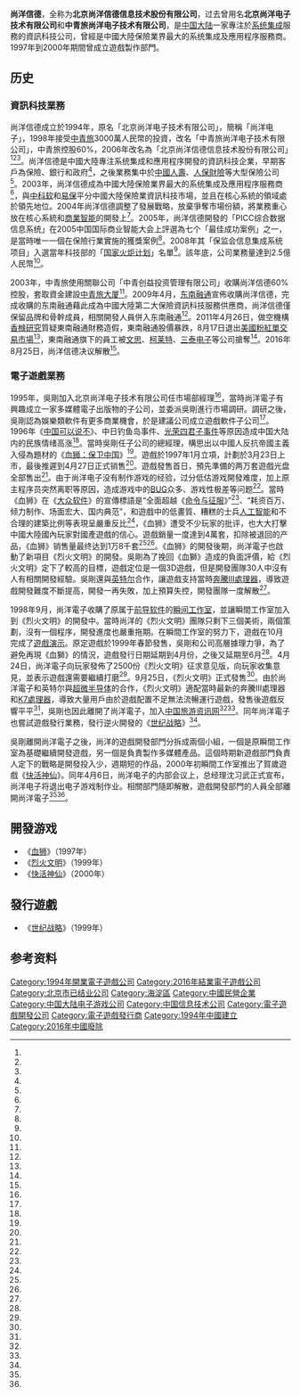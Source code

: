 {{NoteTA
|1=zh-tw:資訊業;zh-cn:信息产业;
|2=zh-tw:系統整合;zh-cn:系统集成;
|3=zh-tw:資訊科技;zh-cn:信息科技;
}}
{{Infobox company
| name = 北京尚洋信德信息技术股份有限公司
| name_en = Sysnet Info-Tech Co.,Ltd
| former_name = 北京尚洋电子技术有限公司（1994-1998）<br/>中青旅尚洋电子技术有限公司（1998-2006）
| logo = Sysnet Info-Tech logo.png
| logo_caption =
| type = [[私人公司|私人公司]]
| industry = [[信息产业|信息产业]]
| slogan = 让保险人更保险<ref name="sysnet"/>
| founded = {{Start date and age|1994|01|15}}<ref name="tianyancha"/>
| defunct = {{End date|2016|08|25}}<ref name="tianyancha"/>
| founder = [[沈习武|沈习武]]<ref name="fx361"/>
| key_people = [[吴刚_(企业家)|吴刚]]
| location = {{PRC}}[[北京市|北京市]][[海淀区|海淀区]]<ref name="tianyancha"/>
| area_served = 中國大陸
| local_code_name= CN
| local_code = 91110108600017797C
| website = {{URL|https://web.archive.org/web/20100106141201/http://www.sysnet.com.cn/|www.sysnet.com.cn}}
}}

'''尚洋信德'''，全称为'''北京尚洋信德信息技术股份有限公司'''，过去曾用名'''北京尚洋电子技术有限公司'''和'''中青旅尚洋电子技术有限公司'''，是[[中国大陆|中国大陆]]一家專注於[[系统集成|系统集成]]服務的資訊科技公司，曾經是中國大陸保險業界最大的系统集成及應用程序服務商。1997年到2000年期間曾成立遊戲製作部門。

==历史==
=== 資訊科技業務 ===
尚洋信德成立於1994年，原名「北京尚洋电子技术有限公司」，簡稱「尚洋电子」，1998年接受[[中青旅控股|中青旅]]3000萬人民幣的投資，改名「中青旅尚洋电子技术有限公司」，中青旅控股60%，2006年改名為「北京尚洋信德信息技术股份有限公司」<ref name="sina01"/><ref name=gmw/><ref name="tianyancha"/>。尚洋信德是中國大陸專注系统集成和應用程序開發的資訊科技企業，早期客戶為保險、銀行和政府<ref name=gmw/>，之後業務集中於[[中国人寿保险|中國人壽]]、[[人保財險|人保財險]]等大型保險公司<ref name="sysnet"/>。2003年，尚洋信德成為中國大陸保險業界最大的系统集成及應用程序服務商<ref name="renmin"/>，與[[中科软|中科软]]和[[易保|易保]]平分中國大陸保險業資訊科技市場，並且在核心系統的領域處於領先地位。2004年尚洋信德調整了發展戰略，放棄爭奪市場份額，將業務重心放在核心系統和[[商業智能|商業智能]]的開發上<ref name="fx361"/>。2005年，尚洋信德開發的「PICC综合数据信息系统」在2005中国国际商业智能大会上評選為七个「最佳成功案例」之一，是當時唯一一個在保險行業實施的獲獎案例<ref name="sina02"/>。2008年其「保监会信息集成系统项目」入選當年科技部的「[[国家火炬计划|国家火炬计划]]」名單<ref name="gov"/>。該年底，公司業務量達到2.5億人民幣<ref name="sina01"/>。

2003年，中青旅使用關聯公司「中青创益投资管理有限公司」收購尚洋信德60%控股，套取資金建設[[中青旅大厦|中青旅大厦]]<ref name="163-01"/>。2009年4月，[[东南融通|东南融通]]宣佈收購尚洋信德，完成收購的东南融通藉此成為中國大陸第二大保險資訊科技服務供應商，尚洋信德僅保留品牌和骨幹成員，相關開發人員併入东南融通<ref name="sina01"/>。2011年4月26日，做空機構[[香橼研究|香橼研究]]質疑東南融通財務造假，東南融通股價暴跌，8月17日退出[[美國場外交易集團|美國粉紅單交易市場]]<ref name="sina04"/>，東南融通旗下的員工被[[文思海辉|文思]]、[[柯莱特_(公司)|柯莱特]]、[[三泰电子|三泰电子]]等公司搶奪<ref name="qq-03"/>。2016年8月25日，尚洋信德决议解散<ref name="tianyancha"/>。

=== 電子遊戲業務 ===
1995年，吳剛加入北京尚洋电子技术有限公司任市場部經理<ref name="sina05"/>，當時尚洋電子有興趣成立一家多媒體電子出版物的子公司，並委派吳剛進行市場調研。調研之後，吳剛認為娛樂類軟件有更多商業機會，於是建議公司成立遊戲軟件子公司<ref name=southcn/>。1996年《[[中国可以说不|中国可以说不]]》、中日钓鱼岛事件、[[提督之決斷III|光荣四君子事件]]等原因造成中国大陆内的民族情绪高涨<ref name=qq-01/>。當時吳剛任子公司的總經理，構思出以中國人反抗帝國主義入侵為題材的《[[血狮|血狮：保卫中国]]》<ref name=southcn/>。遊戲於1997年1月立項，計劃於3月23日上市，最後推遲到4月27日正式销售<ref name=qq-02/>。遊戲發售首日，預先準備的两万套遊戲光盘全部售出<ref name=zol/>。由于尚洋电子没有制作游戏的经验，过分低估游戏開發难度，加上原主程序员突然离职等原因，造成游戏中的[[BUG|BUG]]众多、游戏性极差等问题<ref name=southcn/>。當時《血狮》在《[[大众软件|大众软件]]》的宣傳標語是“全面超越《[[命令与征服|命令与征服]]》”<ref name=qq-02/>、“耗资百万、倾力制作、场面宏大、国内典范”，和遊戲中的低畫質、糟糕的士兵[[人工智能|人工智能]]和不合理的建築比例等表現呈嚴重反比<ref name=pcgames/>，《血狮》遭受不少玩家的批评，也大大打擊中國大陸國內玩家對國產遊戲的信心。遊戲銷量一度達到4萬套，扣除被退回的产品，《血狮》销售量最终达到1万8千套<ref name=sootoo/><ref name=qq-02/>。《血狮》的開發後期，尚洋電子也啟動了新項目《烈火文明》的開發。吳剛為了挽回《血獅》造成的負面評價，給《烈火文明》定下了較高的目標，遊戲定位是一個3D遊戲，但是開發團隊30人中沒有人有相關開發經驗。吳剛還與[[英特尔|英特尔]]合作，讓遊戲支持當時[[奔騰III|奔騰III處理器]]，導致遊戲開發難度不斷提高，開發一再失敗，加上預算失控，開發團隊一度解散<ref name=southcn/>。

1998年9月，尚洋電子收購了原属于[[前导软件|前导软件]]的[[瞬间工作室|瞬间工作室]]，並讓瞬間工作室加入到《烈火文明》的開發中。當時尚洋的《烈火文明》團隊只剩下三個美術，兩個策劃，沒有一個程序，開發進度也嚴重拖期。在瞬間工作室的努力下，遊戲在10月完成了[[遊戲演示|遊戲演示]]。原定遊戲於1999年春節發售，吳剛和公司高層據理力爭，為了避免再現《血獅》的情況，遊戲發行日期延期到4月份，之後又延期至6月<ref name="sina06"/>。4月24日，尚洋電子向玩家發佈了2500份《烈火文明》征求意见版，向玩家收集意見，並表示遊戲還需要繼續打磨<ref name="sina07"/>。9月25日，《烈火文明》正式發售<ref name="gamersky"/>。由於尚洋電子和英特尔與[[超微半导体|超微半导体]]的合作，《烈火文明》適配當時最新的奔騰III處理器和[[AMD處理器列表#K7_系列_(1999–2005年)|K7處理器]]，導致大量用戶由於遊戲配置不足無法流暢運行遊戲，發售後遊戲反響平平<ref name="sina06"/>，吳剛也因此離開了尚洋電子，加入[[中国旅游资讯网|中国旅游资讯网]]<ref name="sina05"/><ref name=southcn/>。同年尚洋電子也嘗試遊戲發行業務，發行逆火開發的《[[世纪战略|世纪战略]]》<ref name="gmw01"/>。

吳剛離開尚洋電子之後，尚洋的遊戲開發部門分拆成兩個小組，一個是原瞬間工作室為基礎繼續開發遊戲，另一個是負責製作多媒體產品。這個時期新遊戲部門負責人定下的戰略是開發投入少，週期短的作品，2000年初瞬間工作室推出了賀歲遊戲《[[快活神仙|快活神仙]]》。同年4月6日，尚洋电子的内部会议上，总经理沈习武正式宣布，尚洋电子将退出电子游戏制作业。相關部門隨即解散，遊戲開發部門的人員全部離開尚洋電子<ref name=yesky/><ref name="sina06"/>。

== 開發游戏 ==
*《[[血狮|血狮]]》（1997年）
*《[[烈火文明|烈火文明]]》（1999年）
*《[[快活神仙|快活神仙]]》（2000年）

== 發行遊戲 ==
*《[[世纪战略|世纪战略]]》（1999年）

== 参考资料 ==
{{Reflist|30em|refs=
<ref name="tianyancha">{{cite web |title=北京尚洋信德信息技术股份有限公司 |url=https://www.tianyancha.com/company/26631709 |website=[[天眼查|天眼查]] |accessdate=2021-12-26 |language=zh-hans}}</ref>
<ref name="sysnet">{{cite web |title=公司概況 |url=http://www.sysnet.com.cn/gaikuang.asp |website=尚洋信德 |accessdate=2021-12-26 |archiveurl=https://web.archive.org/web/20070526072216/http://www.sysnet.com.cn/gaikuang.asp |archivedate=2007-05-26 |language=zh-hans}}</ref>

<ref name="renmin">{{cite news |author1=李萌 |title=2003年保险业IT投入13亿元 |url=http://43.250.236.3/GB/it/49/4695/20030414/971424.html |accessdate=2021-12-26 |work=[[中国经营报|中国经营报]] |via=[[人民网|人民网]] |date=2003-04-14 |language=zh-hans |archive-date=2021-12-27 |archive-url=https://web.archive.org/web/20211227074731/http://43.250.236.3/GB/it/49/4695/20030414/971424.html |dead-url=no }}</ref>
<ref name="163-01">{{cite news |title=中青旅转让旗下3家公司股权 只为盖办公楼 |url=http://biz.163.com/40531/7/0NMPMDVN00020QC3.html |accessdate=2021-12-26 |work=网易商业报道 |date=2004-05-31 |language=zh-hans |archive-date=2021-12-26 |archive-url=https://web.archive.org/web/20211226132954/http://biz.163.com/40531/7/0NMPMDVN00020QC3.html |dead-url=no }}</ref>
<ref name=gmw>{{cite news|title=尚洋电子如虎添翼 |work=[[光明日报|光明日报]] |date=1998-09-29 |url=http://www.gmw.cn/01gmrb/1998-09/29/GB/17830%5EGM6-2911.HTM|accessdate=2016-07-23|archive-date=2016-08-07|archive-url=https://web.archive.org/web/20160807030906/http://www.gmw.cn/01gmrb/1998-09/29/GB/17830%5EGM6-2911.HTM|dead-url=no |language=zh-hans}}</ref>
<ref name="sina01">{{cite news |author1=阴逆旅 |title=东南融通宣布以100%现金收购尚洋信 |url=http://tech.sina.com.cn/it/2009-04-29/16343050325.shtml |accessdate=2021-12-26 |work=赛迪网 |via=[[新浪|新浪科技]] |date=2009-04-29 |language=zh-hans |archive-date=2021-12-26 |archive-url=https://web.archive.org/web/20211226132953/http://tech.sina.com.cn/it/2009-04-29/16343050325.shtml |dead-url=no }}</ref>
<ref name="sina02">{{cite news |author1=王小平 |title=尚洋“PICC综合数据信息系统”获奖 |url=http://finance.sina.com.cn/20050603/0950104134.shtml |accessdate=2021-12-26 |work=赛金融时报 |via=[[新浪|新浪科技]] |date=2005-06-03 |language=zh-hans |archive-date=2021-12-26 |archive-url=https://web.archive.org/web/20211226132955/http://finance.sina.com.cn/20050603/0950104134.shtml |dead-url=no }}</ref>
<ref name="sina04">{{cite news |author1=汤浔芳 |title=东南融通：一家中概股的猝死始末 |url=http://finance.sina.com.cn/world/mzjj/20130109/135614233027.shtml |accessdate=2021-12-26 |work=21世纪商业评论 |via=[[新浪|新浪财经]] |date=2013-01-09 |language=zh-hans |archive-date=2021-12-26 |archive-url=https://web.archive.org/web/20211226145540/http://finance.sina.com.cn/world/mzjj/20130109/135614233027.shtml |dead-url=no }}</ref>
<ref name="sina05">{{cite news |title=3GV8董事长兼CEO吴刚25日做客白银时代 |url=http://tech.sina.com.cn/i/2007-04-24/15121480806.shtml|accessdate=2021-12-26 |work=[[新浪|新浪科技]] |date=2007-04-24 |language=zh-hans}}</ref>
<ref name="sina06">{{cite journal |author1=李波 |title=“催眠”我的游戏和我的人生 |journal=[[大众游戏|大众游戏]] |date=2004-04 |url=http://games.sina.com.cn/newgames/2004/04/042319612.shtml |accessdate=2021-12-27 |language=zh-hans |archive-date=2006-05-29 |archive-url=https://web.archive.org/web/20060529223456/http://games.sina.com.cn/newgames/2004/04/042319612.shtml |dead-url=no }}</ref>
<ref name="sina07">{{cite web |title=关于《烈火文明》的通知 |url=http://games.sina.com.cn/newgames/9907/0724521.shtml |accessdate=2021-12-26 |work=[[新浪|新浪游戏]] |date=1999 |language=zh-hans |archive-date=2007-01-25 |archive-url=https://web.archive.org/web/20070125211757/http://games.sina.com.cn/newgames/9907/0724521.shtml |dead-url=no }}</ref>

<ref name=qq-01>{{cite news|url=https://games.qq.com/a/20111109/000351.htm |title=记中国最失败的一款游戏——血狮的回忆|work=[[腾讯|腾讯游戏]] |date=2011-11-09 |accessdate=2015-11-08|archive-date=2016-05-05|archive-url=https://web.archive.org/web/20160505031215/http://games.qq.com/a/20111109/000351.htm|dead-url=no |language=zh-hans}}</ref>
<ref name=qq-02>{{cite news|url=https://games.qq.com/a/20111207/000332.htm |title=微访谈追忆1997：拿到《血狮》时我们傻了 |work=[[腾讯|腾讯游戏]] |date=2011-12-07|archiveurl=https://web.archive.org/web/20160829030056/http://games.qq.com/a/20111207/000332.htm|archivedate=2016-08-29|accessdate=2016-07-26 |language=zh-hans |dead-url=no}}</ref>
<ref name="qq-03">{{cite news |author1=汤浔芳 |title=东南融通沉沦：危险的并购游戏 |url=https://finance.qq.com/a/20110910/000447.htm |accessdate=2021-12-26 |work=21世纪经济报道 |via=[[腾讯|腾讯财经]] |date=2011-09-10 |language=zh-hans |archive-date=2011-12-22 |archive-url=https://web.archive.org/web/20111222005806/http://finance.qq.com/a/20110910/000447.htm |dead-url=no }}</ref>

<ref name=zol>{{cite news|url=http://cpu.zol.com.cn/529/5296343.html|title=游戏大事件：历史上那些令人失望的名作 |work=中关村在线 |date=2015-07-08 |accessdate=2016-07-26|archive-date=2016-08-14|archive-url=https://web.archive.org/web/20160814030902/http://cpu.zol.com.cn/529/5296343.html|dead-url=no |language=zh-hans}}</ref>
<ref name=pcgames>{{cite news|author1=废土明镜 |url=http://gpc.pcgames.com.cn/news/1212/2708961.html|title=神作血狮领衔 史上最坑爹游戏Top10盘点 |work=[[太平洋游戏网|太平洋游戏网]] |date=2012-12-12 |access-date=2016-07-26|archive-url=https://web.archive.org/web/20140901050843/http://gpc.pcgames.com.cn/news/1212/2708961.html|archive-date=2014-09-01|dead-url=yes |language=zh-hans}}</ref>
<ref name=southcn>{{cite news |author1=于翔 |title=吴刚实话实说：《血狮》、《烈火文明》背后的故事|work=[[南方网|南方网]] |date=2002-02-20 |url=http://www.southcn.com/it/itpeople/200202201152.htm|accessdate=2016-07-26|archive-date=2016-08-27|archive-url=https://web.archive.org/web/20160827163501/http://www.southcn.com/it/itpeople/200202201152.htm|dead-url=yes |language=zh-hans}}</ref>
<ref name=yesky>{{cite news |author1=祝佳音 |title=尚洋挽歌 |work=天极网 |date=2000-11-19 |url=http://www.yesky.com/310/134310.shtml|access-date=2015-11-08|archive-url=https://web.archive.org/web/20160818055018/http://www.yesky.com/310/134310.shtml|archive-date=2016-08-18|dead-url=yes |language=zh-hans}}</ref>
<ref name=sootoo>{{Cite web |author1=郑化锋 |url=http://www.sootoo.com/content/411812.shtml |title=失败是成功之母 牛人曾是史上最烂游戏策划 |date=2013-04-16 |accessdate=2016-07-26 |archive-date=2016-08-18 |archive-url=https://web.archive.org/web/20160818112929/http://www.sootoo.com/content/411812.shtml |dead-url=no }}</ref>
<ref name="fx361">{{cite journal |author1=凡晓芝 |author2=邵志强 |title=尚洋信德：做大才“保险” |journal=计算机世界 |date=2009-07-17 |issue=18 |url=https://m.fx361.com/news/2009/0717/5597228.html |accessdate=2021-12-26 |archive-date=2021-12-27 |archive-url=https://web.archive.org/web/20211227074732/https://m.fx361.com/news/2009/0717/5597228.html |dead-url=no }}</ref>
<ref name="gov">{{cite web |title=2008—2009年国家火炬计划立项项目清单 |url=http://www.most.gov.cn/tztg/200811/P020081120369342340502.pdf |website=[[中华人民共和国科学技术部|中华人民共和国科学技术部]] |accessdate=2021-12-27 |language=zh-hans |archive-date=2009-04-19 |archive-url=https://web.archive.org/web/20090419234155/http://www.most.gov.cn/tztg/200811/P020081120369342340502.pdf |dead-url=no }}</ref>
<ref name="gmw01">{{cite news |title=《世纪战略》酝酿出击 |url=https://www.gmw.cn/01gmrb/1999-06/09/GB/18082%5EGM14-019.HTM |accessdate=2021-12-27 |work=[[光明日报|光明日报]] |date=1999-06-09 |language=zh-hans |archive-date=2005-01-06 |archive-url=https://web.archive.org/web/20050106134013/http://www.gmw.cn/01gmrb/1999-06/09/GB/18082%5EGM14-019.htm |dead-url=no }}</ref>
<ref name="gamersky">{{cite news |title=烈火文明 |url=https://ku.gamersky.com/1999/Nirvana/ |accessdate=2021-12-27 |work=[[游民星空|游民星空]] |language=zh-hans |archive-date=2015-07-13 |archive-url=https://web.archive.org/web/20150713034434/http://ku.gamersky.com/1999/Nirvana/ |dead-url=no }}</ref>
}}

[[Category:1994年開業電子遊戲公司|Category:1994年開業電子遊戲公司]]
[[Category:2016年結業電子遊戲公司|Category:2016年結業電子遊戲公司]]
[[Category:北京市已结业公司|Category:北京市已结业公司]]
[[Category:海淀區|Category:海淀區]]
[[Category:中國民營企業|Category:中國民營企業]]
[[Category:中国大陆电子游戏公司|Category:中国大陆电子游戏公司]]
[[Category:中国信息技术公司|Category:中国信息技术公司]]
[[Category:電子遊戲開發公司|Category:電子遊戲開發公司]]
[[Category:電子遊戲發行商|Category:電子遊戲發行商]]
[[Category:1994年中國建立|Category:1994年中國建立]]
[[Category:2016年中國廢除|Category:2016年中國廢除]]